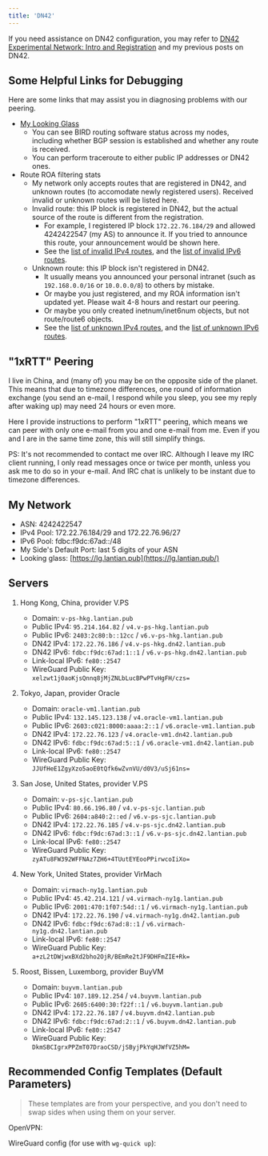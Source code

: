 ```yaml
---
title: 'DN42'
---
```


If you need assistance on DN42 configuration, you may refer to
[DN42 Experimental Network: Intro and Registration](/en/article/modify-website/dn42-experimental-network-2020.lantian)
and my previous posts on DN42.

## Some Helpful Links for Debugging

Here are some links that may assist you in diagnosing problems with our peering.

- [My Looking Glass](https://lg.lantian.pub/)
  - You can see BIRD routing software status across my nodes, including whether
    BGP session is established and whether any route is received.
  - You can perform traceroute to either public IP addresses or DN42 ones.
- Route ROA filtering stats
  - My network only accepts routes that are registered in DN42, and unknown
    routes (to accomodate newly registered users). Received invalid or unknown
    routes will be listed here.
  - Invalid route: this IP block is registered in DN42, but the actual source of
    the route is different from the registration.
    - For example, I registered IP block `172.22.76.184/29` and allowed
      4242422547 (my AS) to announce it. If you tried to announce this route,
      your announcement would be shown here.
    - See the
      [list of invalid IPv4 routes](https://lg.lantian.pub/route_generic/local/table%20roa_fail_v4),
      and the
      [list of invalid IPv6 routes](https://lg.lantian.pub/route_generic/local/table%20roa_fail_v6).
  - Unknown route: this IP block isn't registered in DN42.
    - It usually means you announced your personal intranet (such as
      `192.168.0.0/16` or `10.0.0.0/8`) to others by mistake.
    - Or maybe you just registered, and my ROA information isn't updated yet.
      Please wait 4-8 hours and restart our peering.
    - Or maybe you only created inetnum/inet6num objects, but not route/route6
      objects.
    - See the
      [list of unknown IPv4 routes](https://lg.lantian.pub/route_generic/local/table%20roa_unknown_v4),
      and the
      [list of unknown IPv6 routes](https://lg.lantian.pub/route_generic/local/table%20roa_unknown_v6).

## "1xRTT" Peering

I live in China, and (many of) you may be on the opposite side of the planet.
This means that due to timezone differences, one round of information exchange
(you send an e-mail, I respond while you sleep, you see my reply after waking
up) may need 24 hours or even more.

Here I provide instructions to perform "1xRTT" peering, which means we can peer
with only one e-mail from you and one e-mail from me. Even if you and I are in
the same time zone, this will still simplify things.


<Peer />

PS: It's not recommended to contact me over IRC. Although I leave my IRC client
running, I only read messages once or twice per month, unless you ask me to do
so in your e-mail. And IRC chat is unlikely to be instant due to timezone
differences.

## My Network

- ASN: 4242422547
- IPv4 Pool: 172.22.76.184/29 and 172.22.76.96/27
- IPv6 Pool: fdbc:f9dc:67ad::/48
- My Side's Default Port: last 5 digits of your ASN
- Looking glass: [https://lg.lantian.pub](https://lg.lantian.pub/)

## Servers

1. Hong Kong, China, provider V.PS

   - Domain: `v-ps-hkg.lantian.pub`
   - Public IPv4: `95.214.164.82` / `v4.v-ps-hkg.lantian.pub`
   - Public IPv6: `2403:2c80:b::12cc` / `v6.v-ps-hkg.lantian.pub`
   - DN42 IPv4: `172.22.76.186` / `v4.v-ps-hkg.dn42.lantian.pub`
   - DN42 IPv6: `fdbc:f9dc:67ad:1::1` / `v6.v-ps-hkg.dn42.lantian.pub`
   - Link-local IPv6: `fe80::2547`
   - WireGuard Public Key: `xelzwt1j0aoKjsQnnq8jMjZNLbLucBPwPTvHgFH/czs=`

2. Tokyo, Japan, provider Oracle

   - Domain: `oracle-vm1.lantian.pub`
   - Public IPv4: `132.145.123.138` / `v4.oracle-vm1.lantian.pub`
   - Public IPv6: `2603:c021:8000:aaaa:2::1` / `v6.oracle-vm1.lantian.pub`
   - DN42 IPv4: `172.22.76.123` / `v4.oracle-vm1.dn42.lantian.pub`
   - DN42 IPv6: `fdbc:f9dc:67ad:5::1` / `v6.oracle-vm1.dn42.lantian.pub`
   - Link-local IPv6: `fe80::2547`
   - WireGuard Public Key: `JJUfHeE1ZgyXzo5aoE0tQfk6wZvnVU/d0V3/uSj61ns=`

3. San Jose, United States, provider V.PS

   - Domain: `v-ps-sjc.lantian.pub`
   - Public IPv4: `80.66.196.80` / `v4.v-ps-sjc.lantian.pub`
   - Public IPv6: `2604:a840:2::ed` / `v6.v-ps-sjc.lantian.pub`
   - DN42 IPv4: `172.22.76.185` / `v4.v-ps-sjc.dn42.lantian.pub`
   - DN42 IPv6: `fdbc:f9dc:67ad:3::1` / `v6.v-ps-sjc.dn42.lantian.pub`
   - Link-local IPv6: `fe80::2547`
   - WireGuard Public Key: `zyATu8FW392WFFNAz7ZH6+4TUutEYEooPPirwcoIiXo=`

4. New York, United States, provider VirMach

   - Domain: `virmach-ny1g.lantian.pub`
   - Public IPv4: `45.42.214.121` / `v4.virmach-ny1g.lantian.pub`
   - Public IPv6: `2001:470:1f07:54d::1` / `v6.virmach-ny1g.lantian.pub`
   - DN42 IPv4: `172.22.76.190` / `v4.virmach-ny1g.dn42.lantian.pub`
   - DN42 IPv6: `fdbc:f9dc:67ad:8::1` / `v6.virmach-ny1g.dn42.lantian.pub`
   - Link-local IPv6: `fe80::2547`
   - WireGuard Public Key: `a+zL2tDWjwxBXd2bho2OjR/BEmRe2tJF9DHFmZIE+Rk=`

5. Roost, Bissen, Luxemborg, provider BuyVM
   - Domain: `buyvm.lantian.pub`
   - Public IPv4: `107.189.12.254` / `v4.buyvm.lantian.pub`
   - Public IPv6: `2605:6400:30:f22f::1` / `v6.buyvm.lantian.pub`
   - DN42 IPv4: `172.22.76.187` / `v4.buyvm.dn42.lantian.pub`
   - DN42 IPv6: `fdbc:f9dc:67ad:2::1` / `v6.buyvm.dn42.lantian.pub`
   - Link-local IPv6: `fe80::2547`
   - WireGuard Public Key: `DkmSBCIgrxPPZmT07DraoCSD/jSByjPkYqHJWfVZ5hM=`

## Recommended Config Templates (Default Parameters)

> These templates are from your perspective, and you don't need to swap sides
> when using them on your server.

OpenVPN:


<OpenVPN />

WireGuard config (for use with `wg-quick up`):


<WireGuard />
